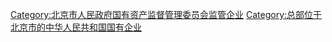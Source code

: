 [[Category:北京市人民政府国有资产监督管理委员会监管企业|Category:北京市人民政府国有资产监督管理委员会监管企业]]
[[Category:总部位于北京市的中华人民共和国国有企业|Category:总部位于北京市的中华人民共和国国有企业]]